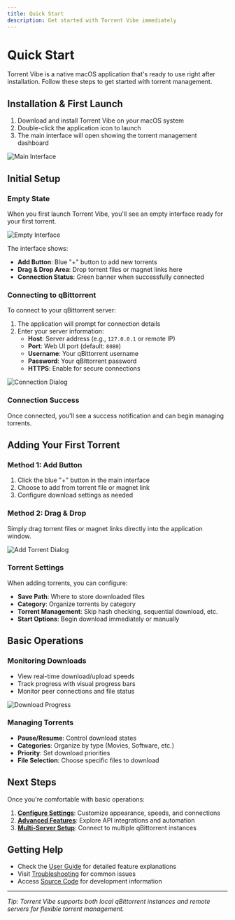```yaml
---
title: Quick Start
description: Get started with Torrent Vibe immediately
---
```


# Quick Start

Torrent Vibe is a native macOS application that's ready to use right after installation. Follow these steps to get started with torrent management.

## Installation & First Launch

1. Download and install Torrent Vibe on your macOS system
2. Double-click the application icon to launch
3. The main interface will open showing the torrent management dashboard

![Main Interface](/screenshots/TorrentVibeScreenshot_MainInterface.jpeg)

## Initial Setup

### Empty State
When you first launch Torrent Vibe, you'll see an empty interface ready for your first torrent.

![Empty Interface](/screenshots/TorrentVibeScreenshot_MainEmptyInterface.jpeg)

The interface shows:
- **Add Button**: Blue "+" button to add new torrents
- **Drag & Drop Area**: Drop torrent files or magnet links here
- **Connection Status**: Green banner when successfully connected

### Connecting to qBittorrent

To connect to your qBittorrent server:

1. The application will prompt for connection details
2. Enter your server information:
   - **Host**: Server address (e.g., `127.0.0.1` or remote IP)
   - **Port**: Web UI port (default: `8080`)
   - **Username**: Your qBittorrent username
   - **Password**: Your qBittorrent password
   - **HTTPS**: Enable for secure connections

![Connection Dialog](/screenshots/TorrentVibeScreenshot_qBittorrent_Connection_Dialog.jpeg)

### Connection Success
Once connected, you'll see a success notification and can begin managing torrents.

## Adding Your First Torrent

### Method 1: Add Button
1. Click the blue "+" button in the main interface
2. Choose to add from torrent file or magnet link
3. Configure download settings as needed

### Method 2: Drag & Drop
Simply drag torrent files or magnet links directly into the application window.

![Add Torrent Dialog](/screenshots/TorrentVibeScreenshot_AddTorrentDialog.png)

### Torrent Settings
When adding torrents, you can configure:
- **Save Path**: Where to store downloaded files
- **Category**: Organize torrents by category
- **Torrent Management**: Skip hash checking, sequential download, etc.
- **Start Options**: Begin download immediately or manually

## Basic Operations

### Monitoring Downloads
- View real-time download/upload speeds
- Track progress with visual progress bars
- Monitor peer connections and file status

![Download Progress](/screenshots/TorrentVibeScreenshot_DownloadingProgress.jpeg)

### Managing Torrents
- **Pause/Resume**: Control download states
- **Categories**: Organize by type (Movies, Software, etc.)
- **Priority**: Set download priorities
- **File Selection**: Choose specific files to download

## Next Steps

Once you're comfortable with basic operations:

1. **[Configure Settings](settings/)**: Customize appearance, speeds, and connections
2. **[Advanced Features](advanced/)**: Explore API integrations and automation
3. **[Multi-Server Setup](advanced/multi-server/)**: Connect to multiple qBittorrent instances

## Getting Help

- Check the [User Guide](user-guide/) for detailed feature explanations
- Visit [Troubleshooting](troubleshooting/) for common issues
- Access [Source Code](advanced/source-code/) for development information

---

*Tip: Torrent Vibe supports both local qBittorrent instances and remote servers for flexible torrent management.*